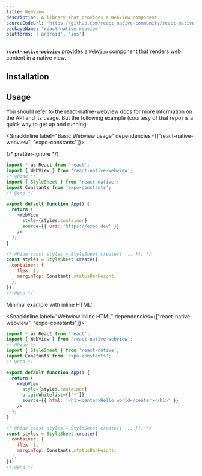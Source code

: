 ```yaml
---
title: WebView
description: A library that provides a WebView component.
sourceCodeUrl: 'https://github.com/react-native-community/react-native-webview'
packageName: 'react-native-webview'
platforms: ['android', 'ios']
---
```



**`react-native-webview`** provides a `WebView` component that renders web content in a native view.

## Installation

<APIInstallSection href="https://github.com/react-native-community/react-native-webview/blob/master/docs/Getting-Started.md#react-native-webview-getting-started-guide" />

## Usage

You should refer to the [react-native-webview docs](https://github.com/react-native-webview/react-native-webview/blob/master/docs/Guide.md#react-native-webview-guide) for more information on the API and its usage. But the following example (courtesy of that repo) is a quick way to get up and running!

<SnackInline label="Basic Webview usage" dependencies={["react-native-webview", "expo-constants"]}>

{/* prettier-ignore */}
```jsx
import * as React from 'react';
import { WebView } from 'react-native-webview';
/* @hide */
import { StyleSheet } from 'react-native';
import Constants from 'expo-constants';
/* @end */

export default function App() {
  return (
    <WebView
      style={styles.container}
      source={{ uri: 'https://expo.dev' }}
    />
  );
}

/* @hide const styles = StyleSheet.create({ ... }); */
const styles = StyleSheet.create({
  container: {
    flex: 1,
    marginTop: Constants.statusBarHeight,
  },
});
/* @end */
```

</SnackInline>

Minimal example with inline HTML:

<SnackInline label="Webview inline HTML" dependencies={["react-native-webview", "expo-constants"]}>

```jsx
import * as React from 'react';
import { WebView } from 'react-native-webview';
/* @hide */
import { StyleSheet } from 'react-native';
import Constants from 'expo-constants';
/* @end */

export default function App() {
  return (
    <WebView
      style={styles.container}
      originWhitelist={['*']}
      source={{ html: '<h1><center>Hello world</center></h1>' }}
    />
  );
}

/* @hide const styles = StyleSheet.create({ ... }); */
const styles = StyleSheet.create({
  container: {
    flex: 1,
    marginTop: Constants.statusBarHeight,
  },
});
/* @end */
```

</SnackInline>
